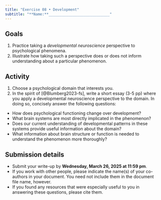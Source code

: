 ```yaml
---
title: "Exercise 08 • Development"
subtitle: "**Name:**____________________________"
---
```


## Goals

1. Practice taking a *developmental neuroscience* perspective to psychological phenomena.
2. Illustrate how taking such a perspective does or does not inform understanding about a particular phenomenon.

## Activity

1. Choose a psychological domain that interests you.
2. In the spirit of [@Blumberg2023-fs], write a short essay (3-5 pp) where you apply a developmental neuroscience perspective to the domain.  In doing so, concisely answer the following questions:
  - How does psychological functioning change over development?
  - What brain systems are most directly implicated in the phenomenon?
  - Does our current understanding of developmental patterns in these systems provide useful information about the domain?
  - What information about brain structure or function is needed to understand the phenomenon more thoroughly?

## Submission details

- Submit your write-up by [**Wednesday, March 26, 2025 at 11:59 pm**]{.orange_due}.
- If you work with other people, please indicate the name(s) of your co-authors in your document. You need not include them in the document file name, however.
- If you found any resources that were especially useful to you in answering these questions, please cite them.

